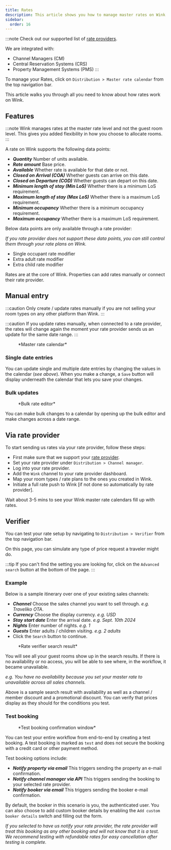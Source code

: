 ```yaml
---
title: Rates
description: This article shows you how to manage master rates on Wink.
sidebar:
  order: 16
---
```



:::note
Check out our supported list of [rate providers](/extranet/rate-provider).

We are integrated with:

- Channel Managers (CM)
- Central Reservation Systems (CRS)
- Property Management Systems (PMS)
:::

To manage your Rates, click on `Distribution > Master rate calendar` from the top navigation bar.

This article walks you through all you need to know about how rates work on Wink.

## Features

:::note
Wink manages rates at the master rate level and not the guest room level. This gives you added flexibility in how you choose to allocate rooms.
:::

A rate on Wink supports the following data points:

- ***Quantity*** Number of units available. 
- ***Rate amount*** Base price.
- ***Available*** Whether rate is available for that date or not.
- ***Closed on Arrival (COA)*** Whether guests can arrive on this date.
- ***Closed on Departure (COD)*** Whether guests can depart on this date.
- ***Minimum length of stay (Min LoS)*** Whether there is a minimum LoS requirement.
- ***Maximum length of stay (Max LoS)*** Whether there is a maximum LoS requirement.
- ***Minimum occupancy*** Whether there is a minimum occupancy requirement.
- ***Maximum occupancy*** Whether there is a maximum LoS requirement.

Below data points are only available through a rate provider:

*If you rate provider does not support these data points, you can still control them through your rate plans on Wink.*

- Single occupant rate modifier
- Extra adult rate modifier
- Extra child rate modifier

Rates are at the core of Wink. Properties can add rates manually or connect their rate provider.

## Manual entry

:::caution
Only create / update rates manually if you are not selling your room types on any other platform than Wink.
:::

:::caution
If you update rates manually, when connected to a rate provider, the rates will change again the moment your rate provider sends us an update for the same date range.
:::

<figure>
<CloudinaryImage 
      width="700"
      height="251"
      resize="scale"
      quality="best"
      alt="Master rate calendar"
      src="academy/rate-calendar" 
      errorImage="noimage_opaque_nyrtl0.png"
    />
    <figcaption>*Master rate calendar*</figcaption>
</figure>

### Single date entries

You can update single and multiple date entries by changing the values in the calendar (*see above*). When you make a change, a `Save` button will display underneath the calendar that lets you save your changes.

### Bulk updates

<figure>
<CloudinaryImage 
      width="700"
      height="267"
      resize="scale"
      quality="best"
      alt="Bulk rate editor"
      src="academy/bulk-editor" 
      errorImage="noimage_opaque_nyrtl0.png"
    />
    <figcaption>*Bulk rate editor*</figcaption>
</figure>

You can make bulk changes to a calendar by opening up the bulk editor and make changes across a date range.

## Via rate provider

To start sending us rates via your rate provider, follow these steps:

- First make sure that we support your [rate provider](/extranet/rate-provider).
- Set your rate provider under `Distribution > Channel manager`.
- Log into your rate provider.
- Add the `Wink` channel to your rate provider dashboard.
- Map your room types / rate plans to the ones you created in Wink.
- Initiate a full rate push to Wink [if not done so automatically by rate provider].

Wait about 3-5 mins to see your Wink master rate calendars fill up with rates.

## Verifier

You can test your rate setup by navigating to `Distribution > Verifier` from the top navigation bar.

On this page, you can simulate any type of price request a traveler might do. 

:::tip
If you can't find the setting you are looking for, click on the `Advanced search` button at the bottom of the page.
:::

### Example

Below is a sample itinerary over one of your existing sales channels:

- ***Channel*** Choose the sales channel you want to sell through. *e.g. Traveliko OTA*.
- ***Currency*** Choose the display currency. *e.g. USD*
- ***Stay start date*** Enter the arrival date. *e.g. Sept. 10th 2024*
- ***Nights*** Enter number of nights. *e.g. 1*
- ***Guests*** Enter adults / children visiting. *e.g. 2 adults*
- Click the `Search` button to continue.

<figure>
<CloudinaryImage 
      width="350"
      height="501"
      resize="scale"
      quality="best"
      alt="Rate verifier result"
      src="academy/rate-verifier" 
      errorImage="noimage_opaque_nyrtl0.png"
    />
    <figcaption>*Rate verifier search result*</figcaption>
</figure>

You will see all your guest rooms show up in the search results. 
If there is no availability or no access, you will be able to see where, in the workflow, it became unavailable.

*e.g. You have no availability because you set your master rate to unavailable across all sales channels.*

Above is a sample search result with availability as well as a channel / member discount and a promotional discount. 
You can verify that prices display as they should for the conditions you test.

### Test booking

<figure>
<CloudinaryImage 
      width="350"
      height="459"
      resize="scale"
      quality="best"
      alt="Test booking modal"
      src="academy/test-booking" 
      errorImage="noimage_opaque_nyrtl0.png"
    />
    <figcaption>*Test booking confirmation window*</figcaption>
</figure>

You can test your entire workflow from end-to-end by creating a test booking. 
A test booking is marked as `test` and does not secure the booking with a credit card or other payment method.

Test booking options include:

- ***Notify property via email*** This triggers sending the property an e-mail confirmation.
- ***Notify channel manager via API*** This triggers sending the booking to your selected rate provider.
- ***Notify booker via email*** This triggers sending the booker e-mail confirmation.

By default, the booker in this scenario is you, the authenticated user. You can also choose to add custom booker details by enabling the `Add custom booker details` switch and filling out the form.

*If you selected to have us notify your rate provider, the rate provider will treat this booking as any other booking and will not know that it is a test. We recommend testing with refundable rates for easy cancellation after testing is complete.*